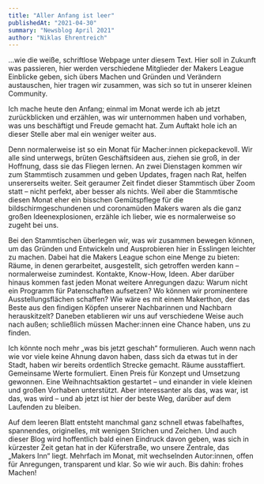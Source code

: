 ```yaml
---
title: "Aller Anfang ist leer"
publishedAt: "2021-04-30"
summary: "Newsblog April 2021"
author: "Niklas Ehrentreich"
---
```


…wie die weiße, schriftlose Webpage unter diesem Text. Hier soll in Zukunft was passieren, hier werden verschiedene Mitglieder der Makers League Einblicke geben, sich übers Machen und Gründen und Verändern austauschen, hier tragen wir zusammen, was sich so tut in unserer kleinen Community.

Ich mache heute den Anfang; einmal im Monat werde ich ab jetzt zurückblicken und erzählen, was wir unternommen haben und vorhaben, was uns beschäftigt und Freude gemacht hat. Zum Auftakt hole ich an dieser Stelle aber mal ein weniger weiter aus.

Denn normalerweise ist so ein Monat für Macher:innen pickepackevoll. Wir alle sind unterwegs, brüten Geschäftsideen aus, ziehen sie groß, in der Hoffnung, dass sie das Fliegen lernen. An zwei Dienstagen kommen wir zum Stammtisch zusammen und geben Updates, fragen nach Rat, helfen unsererseits weiter. Seit geraumer Zeit findet dieser Stammtisch über Zoom statt – nicht perfekt, aber besser als nichts. Weil aber die Stammtische diesen Monat eher ein bisschen Gemütspflege für die bildschirmgeschundenen und coronamüden Makers waren als die ganz großen Ideenexplosionen, erzähle ich lieber, wie es normalerweise so zugeht bei uns.

Bei den Stammtischen überlegen wir, was wir zusammen bewegen können, um das Gründen und Entwickeln und Ausprobieren hier in Esslingen leichter zu machen. Dabei hat die Makers League schon eine Menge zu bieten: Räume, in denen gerarbeitet, ausgestellt, sich getroffen werden kann – normalerweise zumindest. Kontakte, Know-How, Ideen. Aber darüber hinaus kommen fast jeden Monat weitere Anregungen dazu: Warum nicht ein Programm für Patenschaften aufsetzen? Wo können wir prominentere Ausstellungsflächen schaffen? Wie wäre es mit einem Makerthon, der das Beste aus den findigen Köpfen unserer Nachbarinnen und Nachbarn herauskitzelt? Daneben etablieren wir uns auf verschiedene Weise auch nach außen; schließlich müssen Macher:innen eine Chance haben, uns zu finden.

Ich könnte noch mehr „was bis jetzt geschah“ formulieren. Auch wenn nach wie vor viele keine Ahnung davon haben, dass sich da etwas tut in der Stadt, haben wir bereits ordentlich Strecke gemacht. Räume ausstaffiert. Gemeinsame Werte formuliert. Einen Preis für Konzept und Umsetzung gewonnen. Eine Weihnachtsaktion gestartet – und einander in viele kleinen und großen Vorhaben unterstützt. Aber interessanter als das, was war, ist das, was wird – und ab jetzt ist hier der beste Weg, darüber auf dem Laufenden zu bleiben.

Auf dem leeren Blatt entsteht manchmal ganz schnell etwas fabelhaftes, spannendes, originelles, mit wenigen Strichen und Zeichen. Und auch dieser Blog wird hoffentlich bald einen Eindruck davon geben, was sich in kürzester Zeit getan hat in der Küferstraße, wo unsere Zentrale, das „Makers Inn“ liegt. Mehrfach im Monat, mit wechselnden Autor:innen, offen für Anregungen, transparent und klar. So wie wir auch. Bis dahin: frohes Machen!

